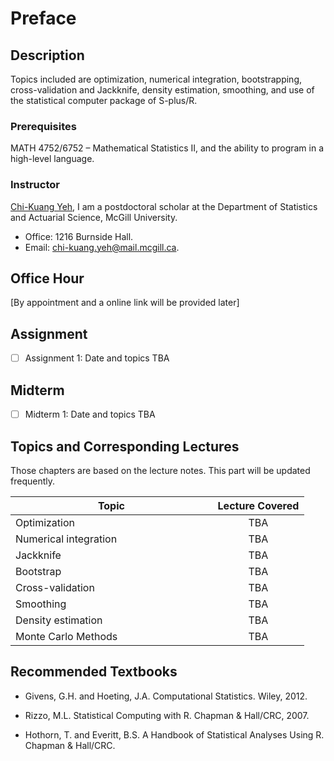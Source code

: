 # Preface {.unnumbered}

## Description

Topics included are optimization, numerical integration, bootstrapping, cross-validation and Jackknife, density estimation, smoothing, and use of the statistical computer package of S-plus/R.

### Prerequisites

MATH 4752/6752 -- Mathematical Statistics II, and the ability to program in a high-level language.

### Instructor

[Chi-Kuang Yeh](https://chikuang.github.io/), I am a postdoctoral scholar at the Department of Statistics and Actuarial Science, McGill University.

+ Office: 1216 Burnside Hall.
+ Email: [chi-kuang.yeh@mail.mcgill.ca](mailto:chi-kuang.yeh@mail.mcgill.ca).


## Office Hour

[By appointment and a online link will be provided later]

## Assignment

+ [ ] Assignment 1: Date and topics TBA 

## Midterm

+ [ ] Midterm 1: Date and topics TBA 

## Topics and Corresponding Lectures

Those chapters are based on the lecture notes. This part will be updated frequently.

| Topic                                                      | Lecture Covered            |
|--------------------------------------------------------------|:--------------------------:|
| Optimization                                            | TBA                        |
| Numerical integration                                   | TBA                        |
|Jackknife |  TBA | 
| Bootstrap                                      | TBA                        |
| Cross-validation                          | TBA                        |
| Smoothing                                               | TBA                        |                    |
| Density estimation                                      | TBA                        |
| Monte Carlo Methods | TBA | 

## Recommended Textbooks

+ Givens, G.H. and Hoeting, J.A. Computational Statistics. Wiley, 2012.
	
+ Rizzo, M.L. Statistical Computing with R. Chapman & Hall/CRC, 2007.

+ Hothorn, T. and Everitt, B.S. A Handbook of Statistical Analyses Using R. Chapman & Hall/CRC.






